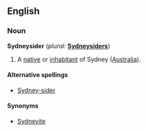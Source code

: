 ==English==

===Noun===
'''Sydneysider'''  (''plural:'' '''[[Sydneysiders]]''')
# A [[native]] or [[inhabitant]] of Sydney ([[Australia]]).

====Alternative spellings====
*[[Sydney-sider]]

====Synonyms====
*[[Sydneyite]]